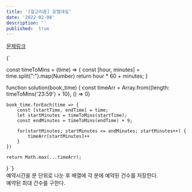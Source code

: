 ```yaml
---
title: '[알고리즘] 호텔대실'
date: '2022-02-08'
description: ''
published:  true
---
```


[문제링크](https://school.programmers.co.kr/learn/courses/30/lessons/155651?language=scala)
<br/>

<CodeBlock>
{`
  
const timeToMins = (time) => {
        const [hour, minutes] = time.split(":").map(Number)
        return hour * 60 + minutes;
}

function solution(book_time) {
    const timeArr = Array.from({length: timeToMins('23:59') + 10}, () => 0)
    
    book_time.forEach(time => {
        const [startTime, endTime] = time;
        let startMinutes = timeToMins(startTime);
        const endMinutes = timeToMins(endTime) + 9;
        
        for(startMinutes; startMinutes <= endMinutes; startMinutes++) {
            timeArr[startMinutes]++
        }
    })

    return Math.max(...timeArr);
}
`}
</CodeBlock>
<br/>
예약시간을 분 단위로 나눈 후 배열에 각 분에 예약된 건수를 저장한다. <br/>
예약된 최대 건수를 구한다.